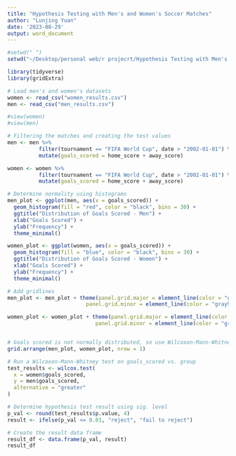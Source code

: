 ```yaml
---
title: "Hypothesis Testing with Men's and Women's Soccer Matches"
author: "Lunjing Yuan"
date: '2023-08-29'
output: word_document
---
```


```r
#setwd(" ")
setwd("~/Desktop/personal web/r projecrt/Hypothesis Testing with Men's and Women's Soccer Matches")
```


```r
library(tidyverse)
library(gridExtra)
```


```r
# Load men's and women's datasets
women <- read_csv("women_results.csv")
men <- read_csv("men_results.csv")

#view(women)
#view(men)
```

```r
# Filtering the matches and creating the test values
men <- men %>%
          filter(tournament == "FIFA World Cup", date > "2002-01-01") %>%
          mutate(goals_scored = home_score + away_score)

women <- women %>%
          filter(tournament == "FIFA World Cup", date > "2002-01-01") %>%
          mutate(goals_scored = home_score + away_score)

```

```r
# Determine normality using histograms
men_plot <- ggplot(men, aes(x = goals_scored)) + 
  geom_histogram(fill = "red", color = "black", bins = 30) +
  ggtitle("Distribution of Goals Scored - Men") + 
  xlab("Goals Scored") +
  ylab("Frequency") +
  theme_minimal()

women_plot <- ggplot(women, aes(x = goals_scored)) +
  geom_histogram(fill = "blue", color = "black", bins = 30) + 
  ggtitle("Distribution of Goals Scored - Women") +
  xlab("Goals Scored") + 
  ylab("Frequency") +
  theme_minimal()

# Add gridlines
men_plot <- men_plot + theme(panel.grid.major = element_line(color = "gray90"),
                         panel.grid.minor = element_line(color = "gray98"))

women_plot <- women_plot + theme(panel.grid.major = element_line(color = "gray90"),
                            panel.grid.minor = element_line(color = "gray98"))



```

```r
# Goals scored is not normally distributed, so use Wilcoxon-Mann-Whitney test of two groups
grid.arrange(men_plot, women_plot, nrow = 1)
```

```r
# Run a Wilcoxon-Mann-Whitney test on goals_scored vs. group
test_results <- wilcox.test(
  x = women$goals_scored,
  y = men$goals_scored,
  alternative = "greater"
)

# Determine hypothesis test result using sig. level
p_val <- round(test_results$p.value, 4)
result <- ifelse(p_val <= 0.01, "reject", "fail to reject")

# Create the result data frame
result_df <- data.frame(p_val, result)
result_df
```
